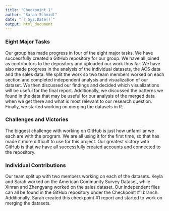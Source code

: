 ---
title: "Checkpoint 1"
author: "Sarah Schmidt"
date: "`r Sys.Date()`"
output: html_document
---

### Eight Major Tasks
  
  Our group has made progress in four of the eight major tasks. We have successfully created a GitHub repository for our group. We have all joined as contributors to the depository and uploaded our work thus far. We have also made progress in the analysis of the individual datasets, the ACS data and the sales data. We split the work so two team members worked on each section and completed independent analysis  and visualization of our dataset. We then discussed our findings and decided which visualizations will be useful for the final report. Additionally, we discussed the patterns we found in the data that may be useful for our analysis of the merged data when we get there and what is most relevant to our research question. Finally, we started working on merging the datasets in R.

### Challenges and Victories

  The biggest challenge with working on GitHub is just how unfamiliar we each are with the program. We are all using it for the first time, so that has made it more difficult to use for this project. Our greatest victory with GitHub is that we have all successfully created accounts and connected to the repository.
  
### Individual Contributions

  Our team split up with two members working on each of the datasets. Keyla and Sarah worked on the American Community Survey Dataset, while Xinran and Zhengyang worked on the sales dataset. Our independent files can all be found in the GitHub repository under the Checkpoint #1 branch. Additionally, Sarah created this checkpoint #1 report and started to work on merging the datasets.

